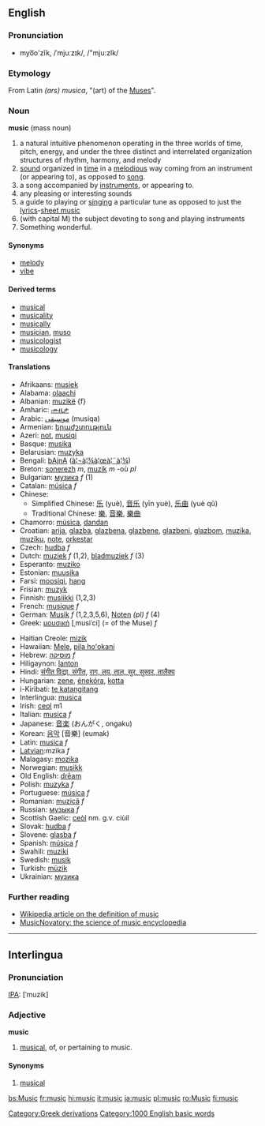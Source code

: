 {{wikipedia}}
==English==

{{rank|likely|beneath|conversation|835|music|direction|o\'|eight}}

===Pronunciation===
*myo͞o'zĭk, /ˈmjuːzɪk/, /"mju:zIk/

===Etymology===
From Latin ''(ars) musica'', "(art) of the [[Muse]]s".

===Noun===
'''music''' (mass noun)

# a natural intuitive phenomenon operating in the three worlds of time, pitch, energy, and under the three distinct and interrelated organization structures of rhythm, harmony, and melody
# [[sound]] organized in [[time]] in a [[melodious]] way coming from an instrument (or appearing to), as opposed to [[song]].
# a song accompanied by [[instrument|instruments]], or appearing to.
# any pleasing or interesting sounds
# a guide to playing or [[singing]] a particular tune as opposed to just the [[lyrics]]-[[sheet music]]
# (with capital M) the subject devoting to song and playing instruments
# Something wonderful.

====Synonyms====
*[[melody]]
*[[vibe]]

====Derived terms====
*[[musical]]
*[[musicality]]
*[[musically]]
*[[musician]], [[muso]]
*[[musicologist]]
*[[musicology]]

====Translations====
{{top}}
*Afrikaans: [[musiek]]
*Alabama: [[olaachi]]
*Albanian: [[muzikë]] {f}
*Amharic: [[ሙዚቃ]]
*Arabic: [[موسيقى]] (musiqa)
*Armenian: [[երաժշտություն]]
*Azeri: [[not]], [[musiqi]]
*Basque: [[musika]]
*Belarusian: [[muzyka]]
*Bengali: [[bAjnA]] ([[à¦¬à¦¾à¦œà¦¨à¦¾]])
*Breton: [[sonerezh]] ''m'', [[muzik]] ''m'' -où ''pl''
*Bulgarian: [[музика]] ''f'' (1)
*Catalan: [[música]] ''f''
*Chinese:
**Simplified Chinese: [[乐]] (yuè), [[音乐]] (yīn yuè), [[乐曲]] (yuè qǔ)
**Traditional Chinese: [[樂]], [[音樂]], [[樂曲]]
*Chamorro: [[música]], [[dandan]]
*Croatian: [[arija]], [[glazba]], [[glazbena]], [[glazbene]], [[glazbeni]], [[glazbom]], [[muzika]], [[muziku]], [[note]], [[orkestar]]
*Czech: [[hudba]] ''f''
*Dutch: [[muziek]] ''f'' (1,2), [[bladmuziek]] ''f'' (3)
*Esperanto: [[muziko]]
*Estonian: [[muusika]]
*Farsi: [[moosiqi]], [[hang]]
*Frisian: [[muzyk]]
*Finnish: [[musiikki]] (1,2,3)
*French: [[musique]] ''f''
*German: [[Musik]] ''f'' (1,2,3,5,6), [[Noten]] ''(pl)'' ''f'' (4)
*Greek: [[μουσική]] [ˌmusiˈci] (= of the Muse) ''f''
{{mid}}
*Haitian Creole: [[mizik]]
*Hawaiian: [[Mele]], [[pila hoʻokani]]
*Hebrew: [[מוסיקה]] ''f''
*Hiligaynon: [[lanton]]
*Hindi: [[संगीत विद्या, संगीत]], [[राग, लय, ताल, सुर, सुस्वर, तालैक्य]]
*Hungarian: [[zene]], [[énekóra]], [[kotta]]
*i-Kiribati: [[te katangitang]]
*Interlingua: [[musica]]
*Irish: [[ceol]] m1
*Italian: [[musica]] ''f''
*Japanese: [[音楽]] (おんがく, ongaku)
*Korean: [[음악]] [音樂] (eumak)
*Latin: [[musica]] ''f''
*[[Latvian]]:mzika ''f''
*Malagasy: [[mozika]]
*Norwegian: [[musikk]] {{m}}
*Old English: [[dream#Old English|drēam]]
*Polish: [[muzyka]] ''f''
*Portuguese: [[música]] ''f''
*Romanian: [[muzică]] ''f''
*Russian: [[музыка]] ''f''
*Scottish Gaelic: [[ceòl]] nm. g.v. ciùil
*Slovak: [[hudba]] ''f''
*Slovene: [[glasba]] ''f''
*Spanish: [[música]] ''f''
*Swahili: [[muziki]]
*Swedish: [[musik]]
*Turkish: [[müzik]]
*Ukrainian: [[музика]]
{{bottom}}

===Further reading===
* [[w:definition of music|Wikipedia article on the definition of music]]
*[http://www.musicnovatory.com MusicNovatory: the science of music encyclopedia]

----

==Interlingua==

===Pronunciation===
[[IPA]]: [ˈmuzik]

===Adjective===
'''music'''

# [[musical]], of, or pertaining to music.

====Synonyms====
#[[musical#Interlingua|musical]]

[[Category:Greek derivations]]
[[Category:1000 English basic words]]

[[bs:Music]]
[[fr:music]]
[[hi:music]]
[[it:music]]
[[ja:music]]
[[pl:music]]
[[ro:Music]]
[[fi:music]]